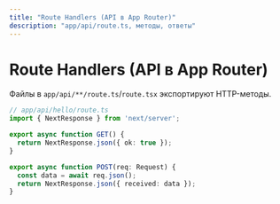 ```yaml
---
title: "Route Handlers (API в App Router)"
description: "app/api/route.ts, методы, ответы"
---
```


# Route Handlers (API в App Router)

Файлы в `app/api/**/route.ts`/`route.tsx` экспортируют HTTP-методы.

```ts
// app/api/hello/route.ts
import { NextResponse } from 'next/server';

export async function GET() {
  return NextResponse.json({ ok: true });
}

export async function POST(req: Request) {
  const data = await req.json();
  return NextResponse.json({ received: data });
}
```

